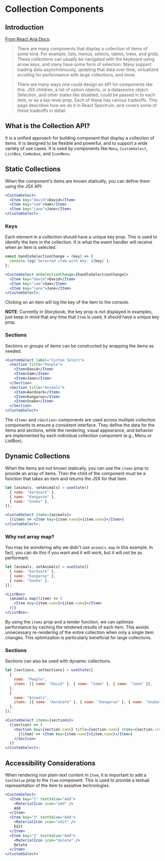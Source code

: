 
<SensibleDefaults />

<Meta title="Usage/Collection Components" />

# Collection Components

## Introduction

[From React Aria Docs](https://react-spectrum.adobe.com/react-stately/collections.html):

> There are many components that display a collection of items of some kind. For example, lists, menus, selects, tables, trees, and grids. These collections can usually be navigated with the keyboard using arrow keys, and many have some form of selection. Many support loading data asynchronously, updating that data over time, virtualized scrolling for performance with large collections, and more.
>
> There are many ways one could design an API for components like this: JSX children, a list of option objects, or a datasource object. Selection, and other states like disabled, could be passed in to each item, or as a top-level prop. Each of these has various tradeoffs. This page describes how we do it in React Spectrum, and covers some of these tradeoffs in detail.

## What is the Collection API?

It is a unified approach for building component that display a collection of items.
It is designed to be flexible and powerful, and to support a wide variety of use cases.
It is used by components like `Menu`, `CustomSelect`, `ListBox`, `Combobox`, and `IconMenu`.

## Static Collections

When the component's items are known statically, you can define them using the JSX API:

```jsx
<CustomSelect>
  <Item key="david">David</Item>
  <Item key="sam">Sam</Item>
  <Item key="jane">Jane</Item>
</CustomSelect>
```

### Keys

Each element in a collection should have a unique key prop. This is used to identify the item in the collection. It is what the event handler will receive when an item is selected.

```jsx
const handleSelectionChange = (key) => {
  console.log(`Selected item with key: ${key}`);
};

<CustomSelect onSelectionChange={handleSelectionChange}>
  <Item key="david">David</Item>
  <Item key="sam">Sam</Item>
  <Item key="jane">Jane</Item>
</CustomSelect>;
```

Clicking on an item will log the key of the item to the console.

**NOTE**: Currently in Storybook, the key prop is not displayed in examples, just keep in mind that any time that `Item` is used, it should have a unique key prop.

### Sections

Sections or groups of items can be constructed by wrapping the items as needed.

```jsx
<CustomSelect label="Custom Select">
  <Section title="People">
    <Item>David</Item>
    <Item>Sam</Item>
    <Item>Jane</Item>
  </Section>
  <Section title="Animals">
    <Item>Aardvark</Item>
    <Item>Kangaroo</Item>
    <Item>Snake</Item>
  </Section>
</CustomSelect>
```

The `<Item>` and `<Section>` components are used across multiple collection components to ensure a consistent interface.
They define the data for the items and sections, while the rendering, visual appearance, and behavior are implemented by each individual collection component (e.g., Menu or ListBox).

## Dynamic Collections

When the items are not known statically, you can use the `items` prop to provide an array of items.
Then the child of the component must be a function that takes an item and returns the JSX for that item.

```jsx
let [animals, setAnimals] = useState([
  { name: "Aardvark" },
  { name: "Kangaroo" },
  { name: "Snake" },
]);

<CustomSelect items={animals}>
  {(item) => <Item key={item.name}>{item.name}</Item>}
</CustomSelect>;
```

### Why not array map?

You may be wondering why we didn't use `animals.map` in this example. In fact, you can do this if you want and it will work, but it will not be as performant.

```jsx
let [animals, setAnimals] = useState([
  { name: "Aardvark" },
  { name: "Kangaroo" },
  { name: "Snake" },
]);

<ListBox>
  {animals.map((item) => (
    <Item key={item.name}>{item.name}</Item>
  ))}
</ListBox>;
```

By using the `items` prop and a render function, we can optimize performance by caching the rendered results of each item. This avoids unnecessary re-rendering of the entire collection when only a single item changes. This optimization is particularly beneficial for large collections.

### Sections

Sections can also be used with dynamic collections.

```jsx
let [sections, setSections] = useState([
  {
    name: "People",
    items: [{ name: "David" }, { name: "Same" }, { name: "Jane" }],
  },
  {
    name: "Animals",
    items: [{ name: "Aardvark" }, { name: "Kangaroo" }, { name: "Snake" }],
  },
]);

<CustomSelect items={sections}>
  {(section) => (
    <Section key={section.name} title={section.name} items={section.items}>
      {(item) => <Item key={item.name}>{item.name}</Item>}
    </Section>
  )}
</CustomSelect>;
```

## Accessibility Considerations

When rendering non plain-text content in `Item`, it is important to add a `textValue` prop to the `Item` component. This is used to provide a textual representation of the item to assistive technologies.

```jsx
<CustomSelect>
  <Item key="1" textValue="Add">
    <MaterialIcon icon="add" />
    Add
  </Item>
  <Item key="3" textValue="Add">
    <MaterialIcon icon="edit" />
    Edit
  </Item>
  <Item key="2" textValue="Add">
    <MaterialIcon icon="delete" />
    Delete
  </Item>
</CustomSelect>
```
